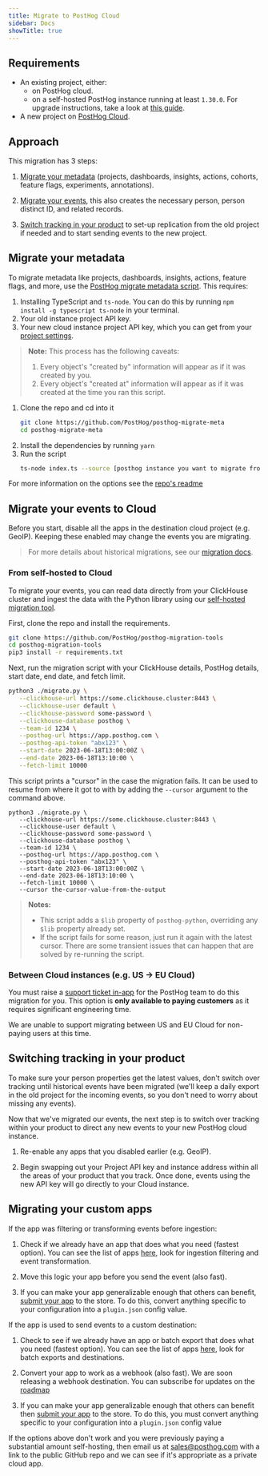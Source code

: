 ```yaml
---
title: Migrate to PostHog Cloud
sidebar: Docs
showTitle: true
---
```



<MigrationWarning />

## Requirements

-   An existing project, either:
    - on PostHog cloud.
    - on a self-hosted PostHog instance running at least `1.30.0`. For upgrade instructions, take a look at [this guide](/docs/runbook/upgrading-posthog).
-   A new project on [PostHog Cloud](/docs/getting-started/start-here).

## Approach

This migration has 3 steps:

1. [Migrate your metadata](#migrate-your-metadata) (projects, dashboards, insights, actions, cohorts, feature flags, experiments, annotations).

2. [Migrate your events](#migrate-your-events), this also creates the necessary person, person distinct ID, and related records.

3. [Switch tracking in your product](#switching-tracking-in-you-product) to set-up replication from the old project if needed and to start sending events to the new project.

## Migrate your metadata

To migrate metadata like projects, dashboards, insights, actions, feature flags, and more, use the [PostHog migrate metadata script](https://github.com/PostHog/posthog-migrate-meta). This requires:

1. Installing TypeScript and `ts-node`. You can do this by running `npm install -g typescript ts-node` in your terminal.
2. Your old instance project API key.
3. Your new cloud instance project API key, which you can get from your [project settings](https://app.posthog.com/project/settings). 

> **Note:** This process has the following caveats:
> 1. Every object's "created by" information will appear as if it was created by you.
> 2. Every object's "created at" information will appear as if it was created at the time you ran this script.

1. Clone the repo and cd into it
    ```bash
    git clone https://github.com/PostHog/posthog-migrate-meta
    cd posthog-migrate-meta
    ```
2. Install the dependencies by running `yarn`
3. Run the script
    ```bash
    ts-node index.ts --source [posthog instance you want to migrate from] --sourcekey [personal api key for that instance] --destination [posthog instance you want to migrate to.] --destinationkey [personal api key for destination instance]
    ```

For more information on the options see the [repo's readme](https://github.com/PostHog/posthog-migrate-meta)

## Migrate your events to Cloud

Before you start, disable all the apps in the destination cloud project (e.g. GeoIP). Keeping these enabled may change the events you are migrating.

> For more details about historical migrations, see our [migration docs](/docs/migrate).

### From self-hosted to Cloud

To migrate your events, you can read data directly from your ClickHouse cluster and ingest the data with the Python library using our [self-hosted migration tool](https://github.com/PostHog/posthog-migration-tools).

First, clone the repo and install the requirements.

```bash
git clone https://github.com/PostHog/posthog-migration-tools
cd posthog-migration-tools
pip3 install -r requirements.txt
```

Next, run the migration script with your ClickHouse details, PostHog details, start date, end date, and fetch limit.

```bash
python3 ./migrate.py \
   --clickhouse-url https://some.clickhouse.cluster:8443 \
   --clickhouse-user default \
   --clickhouse-password some-password \
   --clickhouse-database posthog \
   --team-id 1234 \
   --posthog-url https://app.posthog.com \
   --posthog-api-token "abx123" \
   --start-date 2023-06-18T13:00:00Z \
   --end-date 2023-06-18T13:10:00 \
   --fetch-limit 10000
```

This script prints a "cursor" in the case the migration fails. It can be used to resume from where it got to with by adding the `--cursor` argument to the command above.

```bash:
python3 ./migrate.py \
   --clickhouse-url https://some.clickhouse.cluster:8443 \
   --clickhouse-user default \
   --clickhouse-password some-password \
   --clickhouse-database posthog \
   --team-id 1234 \
   --posthog-url https://app.posthog.com \
   --posthog-api-token "abx123" \
   --start-date 2023-06-18T13:00:00Z \
   --end-date 2023-06-18T13:10:00 \
   --fetch-limit 10000 \
   --cursor the-cursor-value-from-the-output
```

> **Notes:**
> - This script adds a `$lib` property of `posthog-python`, overriding any `$lib` property already set.
> - If the script fails for some reason, just run it again with the latest cursor. There are some transient issues that can happen that are solved by re-running the script.

### Between Cloud instances (e.g. US -> EU Cloud)

You must raise a [support ticket in-app](https://app.posthog.com/home#supportModal) for the PostHog team to do this migration for you. This option is **only available to paying customers** as it requires significant engineering time. 

We are unable to support migrating between US and EU Cloud for non-paying users at this time. 

## Switching tracking in your product

To make sure your person properties get the latest values, don't switch over tracking until historical events have been migrated (we'll keep a daily export in the old project for the incoming events, so you don't need to worry about missing any events).

Now that we've migrated our events, the next step is to switch over tracking within your product to direct any new events to your new PostHog cloud instance.

1. Re-enable any apps that you disabled earlier (e.g. GeoIP).

2. Begin swapping out your Project API key and instance address within all the areas of your product that you track. Once done, events using the new API key will go directly to your Cloud instance.

## Migrating your custom apps

If the app was filtering or transforming events before ingestion:

1. Check if we already have an app that does what you need (fastest option). You can see the list of apps [here](/docs/cdp), look for ingestion filtering and event transformation.

2. Move this logic your app before you send the event (also fast).

3. If you can make your app generalizable enough that others can benefit, [submit your app](/docs/apps/build/tutorial#submitting-your-app) to the store. To do this, convert anything specific to your configuration into a `plugin.json` config value.

If the app is used to send events to a custom destination:

1. Check to see if we already have an app or batch export that does what you need (fastest option). You can see the list of apps [here](/docs/cdp), look for batch exports and destinations. 

2. Convert your app to work as a webhook (also fast). We are soon releasing a webhook destination. You can subscribe for updates on the [roadmap](https://github.com/PostHog/posthog/issues/13989)

3. If you can make your app generalizable enough that others can benefit then [submit your app](/docs/apps/build/tutorial#submitting-your-app) to the store. To do this, you must convert anything specific to your configuration into a `plugin.json` config value

If the options above don't work and you were previously paying a substantial amount self-hosting, then email us at [sales@posthog.com](mailto:sales@posthog.com) with a link to the public GitHub repo and we can see if it's appropriate as a private cloud app.